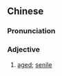 {{also|老迈}}
==Chinese==
{{zh-forms|s=老迈}}

===Pronunciation===
{{zh-pron
|m=lǎomài
|mn=ló-māi
|cat=a
}}

===Adjective===
{{zh-adj}}

# [[aged]]; [[senile]]